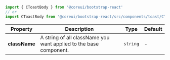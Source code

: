 
```jsx
import { CToastBody } from '@coreui/bootstrap-react'
// or
import CToastBody from '@coreui/bootstrap-react/src/components/toast/CToastBody'
```

| Property | Description | Type | Default |
| --- | --- | --- | --- |
| **className** | A string of all className you want applied to the base component. | `string` | - |
